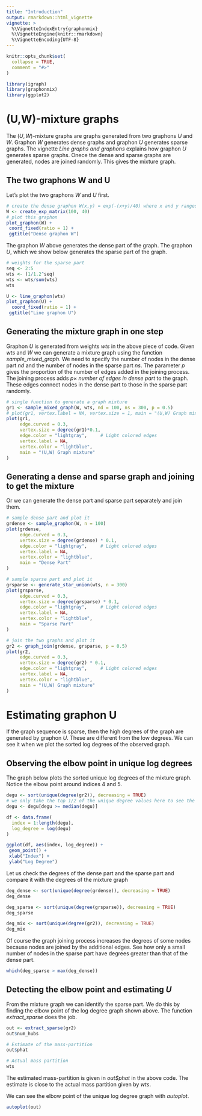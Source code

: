 ```yaml
---
title: "Introduction"
output: rmarkdown::html_vignette
vignette: >
  %\VignetteIndexEntry{graphonmix}
  %\VignetteEngine{knitr::rmarkdown}
  %\VignetteEncoding{UTF-8}
---
```


```r
knitr::opts_chunk$set(
  collapse = TRUE,
  comment = "#>"
)
```

```r
library(igraph)
library(graphonmix)
library(ggplot2)
```

# (U,W)-mixture graphs
The $(U,W)$-mixture graphs are graphs generated from two graphons $U$ and $W$. Graphon $W$ generates dense graphs and graphon $U$ generates sparse graphs. The vignette *Line graphs and graphons* explains how graphon $U$ generates sparse graphs. Onece the dense and sparse graphs are generated, nodes are joined randomly. This gives the mixture graph. 

<!-- As a consequence of the Aldous-Hoover theorem graphons produce dense graphs (to be technically correct, dense or empty graphs). So how do we generate sparse graphs? This is the question. We deal with this with a graphon $U$, which produces disjoint cliques. Disjoint cliques are dense graphs. So how do we make sparse graphs? The trick is to take inverse line graphs of these disjoint cliques. Line graphs map edges to vertices and line graphs of stars are complete graphs.   -->

## The two graphons W and U

Let's plot the two graphons $W$ and $U$ first. 

```r
# create the dense graphon W(x,y) = exp(-(x+y)/40) where x and y ranges from 1 to 100
W <- create_exp_matrix(100, 40)
# plot this graphon
plot_graphon(W) +
 coord_fixed(ratio = 1) +
 ggtitle("Dense graphon W")  
```

The graphon $W$ above generates the dense part of the graph.  The graphon $U$, which we show below generates the sparse part of the graph. 

```r
# weights for the sparse part
seq <- 2:5
wts <- (1/1.2^seq) 
wts <- wts/sum(wts)
wts

U <- line_graphon(wts)
plot_graphon(U) + 
  coord_fixed(ratio = 1) +
 ggtitle("Line graphon U")  

```

## Generating the mixture graph in one step

Graphon $U$ is generated from weights *wts* in the above piece of code.  Given *wts* and $W$ we can generate a mixture graph using the function *sample_mixed_graph*. We need to specify the number of nodes in the dense part *nd* and the number of nodes in the sparse part *ns*. The parameter *p* gives the proportion of the number of edges added in the joining process. The joining process adds $p \times$ *number of edges in dense part* to the graph. These edges connect nodes in the dense part to those in the sparse part randomly. 

<!-- Let's sample a mixture graph from a dense graphon $W$ and a disjoint clique graphon $U$, which acts as the sparse graphon. We call the sampled graph from $W$ as the dense part and the sampled graph from $U$ (equivalently from the sequence called a mass partition) the sparse part.  -->


```r

# single function to generate a graph mixture
gr1 <- sample_mixed_graph(W, wts, nd = 100, ns = 300, p = 0.5)
# plot(gr1, vertex.label = NA, vertex.size = 1, main = "(U,W) Graph mixture")
plot(gr1,
     edge.curved = 0.3,
     vertex.size = degree(gr1)*0.1,
     edge.color = "lightgray",     # Light colored edges
     vertex.label = NA,
     vertex.color = "lightblue",
     main = "(U,W) Graph mixture"
)
```


## Generating a dense and sparse graph and joining to get the mixture

Or we can generate the dense part and sparse part separately and join them.

```r
# sample dense part and plot it
grdense <- sample_graphon(W, n = 100)
plot(grdense,
     edge.curved = 0.3,
     vertex.size = degree(grdense) * 0.1,
     edge.color = "lightgray",     # Light colored edges
     vertex.label = NA,
     vertex.color = "lightblue",
     main = "Dense Part"
)

# sample sparse part and plot it
grsparse <- generate_star_union(wts, n = 300)
plot(grsparse,
     edge.curved = 0.3,
     vertex.size = degree(grsparse) * 0.1,
     edge.color = "lightgray",     # Light colored edges
     vertex.label = NA,
     vertex.color = "lightblue",
     main = "Sparse Part"
)

# join the two graphs and plot it
gr2 <- graph_join(grdense, grsparse, p = 0.5)
plot(gr2,
     edge.curved = 0.3,
     vertex.size = degree(gr2) * 0.1,
     edge.color = "lightgray",     # Light colored edges
     vertex.label = NA,
     vertex.color = "lightblue",
     main = "(U,W) Graph mixture"
)
```


# Estimating graphon U

If the graph sequence is sparse, then the high degrees of the graph are generated by graphon $U$. These are different from the low degrees. We can see it when we plot the sorted log degrees of the observed graph. 

## Observing the elbow point in unique log degrees

The graph below plots the sorted unique log degrees of the mixture graph. Notice the elbow point around indices 4 and 5. 

```r
degu <- sort(unique(degree(gr2)), decreasing = TRUE)
# we only take the top 1/2 of the unique degree values here to see the effect of the hub nodes clearly
degu <- degu[degu >= median(degu)]

df <- data.frame(
  index = 1:length(degu),
  log_degree = log(degu)
)

ggplot(df, aes(index, log_degree)) + 
 geom_point() + 
 xlab("Index") + 
 ylab("Log Degree")  


```

Let us check the degrees of the dense part and the sparse part and compare it with the degrees of the mixture graph

```r
deg_dense <- sort(unique(degree(grdense)), decreasing = TRUE)
deg_dense

deg_sparse <- sort(unique(degree(grsparse)), decreasing = TRUE)
deg_sparse

deg_mix <- sort(unique(degree(gr2)), decreasing = TRUE)
deg_mix
```

Of course the graph joining process increases the degrees of some nodes because nodes are joined by the additional edges. See how only a small number of nodes in the sparse part have degrees greater than that of the dense part. 

```r
which(deg_sparse > max(deg_dense))
```

## Detecting the elbow point and estimating $U$

From the mixture graph we can identify the sparse part. We do this by finding the elbow point of the log degree graph shown above. The function *extract_sparse* does the job. 

```r
out <- extract_sparse(gr2)
out$num_hubs

# Estimate of the mass-partition
out$phat

# Actual mass partition
wts
```

The estimated mass-partition is given in *out$phat* in the above code. The estimate is close to the actual mass partition given by *wts*.  

We can see the elbow point of the unique log degree graph with *autoplot*.

```r
autoplot(out)
```

